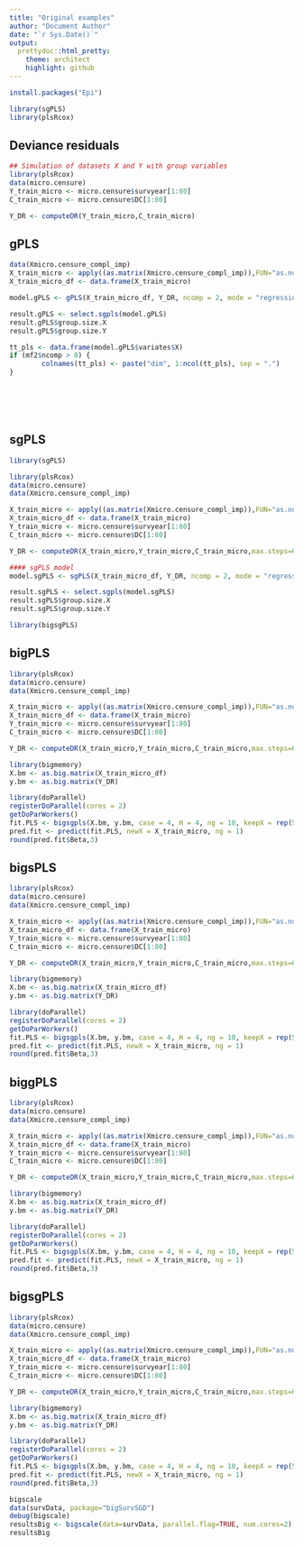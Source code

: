 ```yaml
---
title: "Original examples"
author: "Document Author"
date: "`r Sys.Date()`"
output:
  prettydoc::html_pretty:
    theme: architect
    highlight: github
---
```


```r
install.packages("Epi")
```

```r
library(sgPLS)
library(plsRcox)


```

## Deviance residuals

```r
## Simulation of datasets X and Y with group variables
library(plsRcox)
data(micro.censure)
Y_train_micro <- micro.censure$survyear[1:80]
C_train_micro <- micro.censure$DC[1:80]

Y_DR <- computeDR(Y_train_micro,C_train_micro)
```

## gPLS
```r
data(Xmicro.censure_compl_imp)
X_train_micro <- apply((as.matrix(Xmicro.censure_compl_imp)),FUN="as.numeric",MARGIN=2)[1:80,]
X_train_micro_df <- data.frame(X_train_micro)

model.gPLS <- gPLS(X_train_micro_df, Y_DR, ncomp = 2, mode = "regression", keepX = c(4, 4), keepY = 4, ind.block.x =1)

result.gPLS <- select.sgpls(model.gPLS)
result.gPLS$group.size.X
result.gPLS$group.size.Y

tt_pls <- data.frame(model.gPLS$variates$X)
if (mf2$ncomp > 0) {
        colnames(tt_pls) <- paste("dim", 1:ncol(tt_pls), sep = ".")
}







```


## sgPLS

```r
library(sgPLS)

library(plsRcox)
data(micro.censure)
data(Xmicro.censure_compl_imp)

X_train_micro <- apply((as.matrix(Xmicro.censure_compl_imp)),FUN="as.numeric",MARGIN=2)[1:80,]
X_train_micro_df <- data.frame(X_train_micro)
Y_train_micro <- micro.censure$survyear[1:80]
C_train_micro <- micro.censure$DC[1:80]

Y_DR <- computeDR(X_train_micro,Y_train_micro,C_train_micro,max.steps=6, use.Gram=FALSE,scaleX=TRUE)

#### sgPLS model
model.sgPLS <- sgPLS(X_train_micro_df, Y_DR, ncomp = 2, mode = "regression", keepX = c(4, 4), keepY = 4, ind.block.x = 1, alpha.x = c(0.95, 0.95), alpha.y = c(0.95, 0.95))

result.sgPLS <- select.sgpls(model.sgPLS)
result.sgPLS$group.size.X
result.sgPLS$group.size.Y
```



```r
library(bigsgPLS)
```


## bigPLS

```r
library(plsRcox)
data(micro.censure)
data(Xmicro.censure_compl_imp)

X_train_micro <- apply((as.matrix(Xmicro.censure_compl_imp)),FUN="as.numeric",MARGIN=2)[1:80,]
X_train_micro_df <- data.frame(X_train_micro)
Y_train_micro <- micro.censure$survyear[1:80]
C_train_micro <- micro.censure$DC[1:80]

Y_DR <- computeDR(X_train_micro,Y_train_micro,C_train_micro,max.steps=6, use.Gram=FALSE,scaleX=TRUE)

library(bigmemory)
X.bm <- as.big.matrix(X_train_micro_df)
y.bm <- as.big.matrix(Y_DR)

library(doParallel)
registerDoParallel(cores = 2)
getDoParWorkers()
fit.PLS <- bigsgpls(X.bm, y.bm, case = 4, H = 4, ng = 10, keepX = rep(5,4), regularised = "none")
pred.fit <- predict(fit.PLS, newX = X_train_micro, ng = 1)
round(pred.fit$Beta,3)
```

## bigsPLS

```r
library(plsRcox)
data(micro.censure)
data(Xmicro.censure_compl_imp)

X_train_micro <- apply((as.matrix(Xmicro.censure_compl_imp)),FUN="as.numeric",MARGIN=2)[1:80,]
X_train_micro_df <- data.frame(X_train_micro)
Y_train_micro <- micro.censure$survyear[1:80]
C_train_micro <- micro.censure$DC[1:80]

Y_DR <- computeDR(X_train_micro,Y_train_micro,C_train_micro,max.steps=6, use.Gram=FALSE,scaleX=TRUE)

library(bigmemory)
X.bm <- as.big.matrix(X_train_micro_df)
y.bm <- as.big.matrix(Y_DR)

library(doParallel)
registerDoParallel(cores = 2)
getDoParWorkers()
fit.PLS <- bigsgpls(X.bm, y.bm, case = 4, H = 4, ng = 10, keepX = rep(5,4), regularised = "sparse")
pred.fit <- predict(fit.PLS, newX = X_train_micro, ng = 1)
round(pred.fit$Beta,3)
```

## biggPLS

```r
library(plsRcox)
data(micro.censure)
data(Xmicro.censure_compl_imp)

X_train_micro <- apply((as.matrix(Xmicro.censure_compl_imp)),FUN="as.numeric",MARGIN=2)[1:80,]
X_train_micro_df <- data.frame(X_train_micro)
Y_train_micro <- micro.censure$survyear[1:80]
C_train_micro <- micro.censure$DC[1:80]

Y_DR <- computeDR(X_train_micro,Y_train_micro,C_train_micro,max.steps=6, use.Gram=FALSE,scaleX=TRUE)

library(bigmemory)
X.bm <- as.big.matrix(X_train_micro_df)
y.bm <- as.big.matrix(Y_DR)

library(doParallel)
registerDoParallel(cores = 2)
getDoParWorkers()
fit.PLS <- bigsgpls(X.bm, y.bm, case = 4, H = 4, ng = 10, keepX = rep(5,4), regularised = "group")
pred.fit <- predict(fit.PLS, newX = X_train_micro, ng = 1)
round(pred.fit$Beta,3)
```

## bigsgPLS

```r
library(plsRcox)
data(micro.censure)
data(Xmicro.censure_compl_imp)

X_train_micro <- apply((as.matrix(Xmicro.censure_compl_imp)),FUN="as.numeric",MARGIN=2)[1:80,]
X_train_micro_df <- data.frame(X_train_micro)
Y_train_micro <- micro.censure$survyear[1:80]
C_train_micro <- micro.censure$DC[1:80]

Y_DR <- computeDR(X_train_micro,Y_train_micro,C_train_micro,max.steps=6, use.Gram=FALSE,scaleX=TRUE)

library(bigmemory)
X.bm <- as.big.matrix(X_train_micro_df)
y.bm <- as.big.matrix(Y_DR)

library(doParallel)
registerDoParallel(cores = 2)
getDoParWorkers()
fit.PLS <- bigsgpls(X.bm, y.bm, case = 4, H = 4, ng = 10, keepX = rep(5,4), regularised = "sparse group")
pred.fit <- predict(fit.PLS, newX = X_train_micro, ng = 1)
round(pred.fit$Beta,3)
```


```r
bigscale
data(survData, package="bigSurvSGD")
debug(bigscale)
resultsBig <- bigscale(data=survData, parallel.flag=TRUE, num.cores=2)
resultsBig
```




